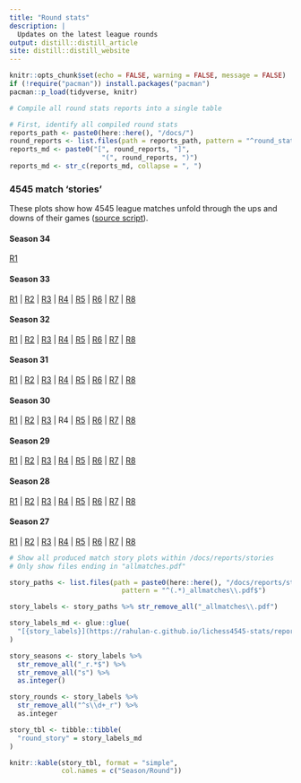 ```yaml
---
title: "Round stats"
description: |
  Updates on the latest league rounds
output: distill::distill_article
site: distill::distill_website
---
```


```r
knitr::opts_chunk$set(echo = FALSE, warning = FALSE, message = FALSE)
if (!require("pacman")) install.packages("pacman")
pacman::p_load(tidyverse, knitr)
```




<!-- ### Round stats -->

<!-- **Under construction - not done yet** -->

<!-- Yes, round summary stats are coming. What you see here is just work in progress. Best to ignore for now.  -->

```r
# Compile all round stats reports into a single table

# First, identify all compiled round stats
reports_path <- paste0(here::here(), "/docs/")
round_reports <- list.files(path = reports_path, pattern = "^round_stats_(.*)\\.html$")
reports_md <- paste0("[", round_reports, "]",
                       "(", round_reports, ")")
reports_md <- str_c(reports_md, collapse = ", ")

```



### 4545 match 'stories'

These plots show how 4545 league matches unfold through the ups and downs of their games ([source script](https://github.com/rahulan-c/lichess4545-stats/blob/main/scripts/plot_match_story.R)).

#### Season 34

[R1](reports/stories/s34_r1_allmatches.pdf)

#### Season 33

[R1](reports/stories/s33_r1_allmatches.pdf) | [R2](reports/stories/s33_r2_allmatches.pdf) | [R3](reports/stories/s33_r3_allmatches.pdf) | [R4](reports/stories/s33_r4_allmatches.pdf) | [R5](reports/stories/s33_r5_allmatches.pdf) | [R6](reports/stories/s33_r6_allmatches.pdf) | [R7](reports/stories/s33_r7_allmatches.pdf) | [R8](reports/stories/s33_r8_allmatches.pdf)

#### Season 32

[R1](reports/stories/s32_r1_allmatches.pdf) | [R2](reports/stories/s32_r2_allmatches.pdf) | [R3](reports/stories/s32_r3_allmatches.pdf) | [R4](reports/stories/s32_r4_allmatches.pdf) | [R5](reports/stories/s32_r5_allmatches.pdf) | [R6](reports/stories/s32_r6_allmatches.pdf) | [R7](reports/stories/s32_r7_allmatches.pdf) | [R8](reports/stories/s32_r8_allmatches.pdf)

#### Season 31

[R1](reports/stories/s31_r1_allmatches.pdf) | [R2](reports/stories/s31_r2_allmatches.pdf) | [R3](reports/stories/s31_r3_allmatches.pdf) | [R4](reports/stories/s31_r4_allmatches.pdf) | [R5](reports/stories/s31_r5_allmatches.pdf) | [R6](reports/stories/s31_r6_allmatches.pdf) | [R7](reports/stories/s31_r7_allmatches.pdf) | [R8](reports/stories/s31_r8_allmatches.pdf)


#### Season 30

[R1](reports/stories/s30_r1_allmatches.pdf) | [R2](reports/stories/s30_r2_allmatches.pdf) | [R3](reports/stories/s30_r3_allmatches.pdf) | R4 | [R5](reports/stories/s30_r5_allmatches.pdf) | [R6](reports/stories/s30_r6_allmatches.pdf) | [R7](reports/stories/s30_r7_allmatches.pdf) | [R8](reports/stories/s30_r8_allmatches.pdf)

#### Season 29

[R1](reports/stories/s29_r1_allmatches.pdf) | [R2](reports/stories/s29_r2_allmatches.pdf) | [R3](reports/stories/s29_r3_allmatches.pdf) |
[R4](reports/stories/s29_r4_allmatches.pdf) | [R5](reports/stories/s29_r5_allmatches.pdf) | [R6](reports/stories/s29_r6_allmatches.pdf) |
[R7](reports/stories/s29_r7_allmatches.pdf) | [R8](reports/stories/s29_r8_allmatches.pdf)

#### Season 28 

[R1](reports/stories/s28_r1_allmatches.pdf) | [R2](reports/stories/s28_r2_allmatches.pdf) | [R3](reports/stories/s28_r3_allmatches.pdf) | 
[R4](reports/stories/s28_r4_allmatches.pdf) | [R5](reports/stories/s28_r5_allmatches.pdf) | [R6](reports/stories/s28_r6_allmatches.pdf) | [R7](reports/stories/s28_r7_allmatches.pdf) | [R8](reports/stories/s28_r8_allmatches.pdf)

#### Season 27

[R1](reports/stories/s27_r1_allmatches.pdf) | [R2](reports/stories/s27_r2_allmatches.pdf) | [R3](reports/stories/s27_r3_allmatches.pdf) | [R4](reports/stories/s27_r4_allmatches.pdf) | [R5](reports/stories/s27_r5_allmatches.pdf) | [R6](reports/stories/s27_r6_allmatches.pdf) | [R7](reports/stories/s27_r7_allmatches.pdf) | [R8](reports/stories/s27_r8_allmatches.pdf)

<!-- #### Sandbox -->

<!-- This is me testing a different (cleverer) way to compile and present links to match story plots. Although granted, it doesn't look so clever now.  -->

```r
# Show all produced match story plots within /docs/reports/stories
# Only show files ending in "allmatches.pdf"

story_paths <- list.files(path = paste0(here::here(), "/docs/reports/stories/"), 
                            pattern = "^(.*)_allmatches\\.pdf$")

story_labels <- story_paths %>% str_remove_all("_allmatches\\.pdf")

story_labels_md <- glue::glue(
  "[{story_labels}](https://rahulan-c.github.io/lichess4545-stats/reports/stories/{story_paths})"
)

story_seasons <- story_labels %>% 
  str_remove_all("_r.*$") %>% 
  str_remove_all("s") %>% 
  as.integer()

story_rounds <- story_labels %>% 
  str_remove_all("^s\\d+_r") %>% 
  as.integer

story_tbl <- tibble::tibble(
  "round_story" = story_labels_md
)

knitr::kable(story_tbl, format = "simple", 
             col.names = c("Season/Round"))

```